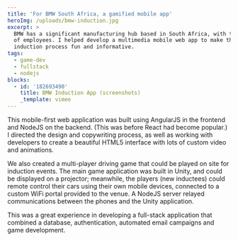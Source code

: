 ```yaml
---
title: 'For BMW South Africa, a gamified mobile app'
heroImg: /uploads/bmw-induction.jpg
excerpt: >
  BMW has a significant manufacturing hub based in South Africa, with thousands
  of employees. I helped develop a multimedia mobile web app to make their staff
  induction process fun and informative.
tags:
  - game-dev
  - fullstack
  - nodejs
blocks:
  - id: '182693490'
    title: BMW Induction App (screenshots)
    _template: vimeo
---
```


This mobile-first web application was built using AngularJS in the frontend and NodeJS on the backend. (This was before React had become popular.) I directed the design and copywriting process, as well as working with developers to create a beautiful HTML5 interface with lots of custom video and animations.

We also created a multi-player driving game that could be played on site for induction events. The main game application was built in Unity, and could be displayed on a projector; meanwhile, the players (new inductees) could remote control their cars using their own mobile devices, connected to a custom WiFi portal provided to the venue. A NodeJS server relayed communications between the phones and the Unity application.

This was a great experience in developing a full-stack application that combined a database, authentication, automated email campaigns and game development.
